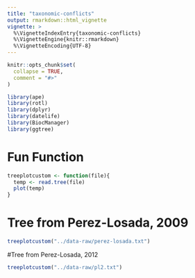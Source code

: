 ```yaml
---
title: "taxonomic-conflicts"
output: rmarkdown::html_vignette
vignette: >
  %\VignetteIndexEntry{taxonomic-conflicts}
  %\VignetteEngine{knitr::rmarkdown}
  %\VignetteEncoding{UTF-8}
---
```


```r
knitr::opts_chunk$set(
  collapse = TRUE,
  comment = "#>"
)
```

```r
library(ape)
library(rotl)
library(dplyr)
library(datelife)
library(BiocManager)
library(ggtree)
```

# Fun Function
```r
treeplotcustom <- function(file){
  temp <- read.tree(file)
  plot(temp)
}
```

# Tree from Perez-Losada, 2009
```r
treeplotcustom("../data-raw/perez-losada.txt")
```



#Tree from Perez-Losada, 2012
```r
treeplotcustom("../data-raw/pl2.txt") 
```

















